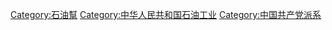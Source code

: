 {{Catmore}}

[[Category:石油幫|Category:石油幫]]
[[Category:中华人民共和国石油工业|Category:中华人民共和国石油工业]]
[[Category:中国共产党派系|Category:中国共产党派系]]